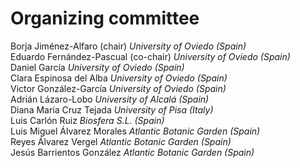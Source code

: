 # Organizing committee

Borja Jiménez-Alfaro (chair) *University of Oviedo (Spain)*  
Eduardo Fernández-Pascual (co-chair) *University of Oviedo (Spain)*  
Daniel García *University of Oviedo (Spain)*  
Clara Espinosa del Alba *University of Oviedo (Spain)*  
Victor González-García *University of Oviedo (Spain)*  
Adrián Lázaro-Lobo *University of Alcalá (Spain)*  
Diana María Cruz Tejada *University of Pisa (Italy)*  
Luis Carlón Ruiz *Biosfera S.L. (Spain)*  
Luis Miguel Álvarez Morales *Atlantic Botanic Garden (Spain)*  
Reyes Álvarez Vergel *Atlantic Botanic Garden (Spain)*  
Jesús Barrientos González *Atlantic Botanic Garden (Spain)*  